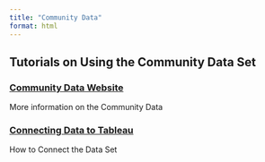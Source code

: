 ```yaml
---
title: "Community Data"
format: html
---
```


::: {.padding}
:::
::: {.padding}
:::
##  Tutorials on Using the Community Data Set
::: {.padding}
:::

### [Community Data Website](/Connecting_Data.html)
::: {.padding}

More information on the Community Data
:::
### [Connecting Data to Tableau](/Connecting_Data.html)
::: {.padding}

How to Connect the Data Set 
:::